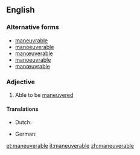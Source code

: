 ==English==

===Alternative forms===
* [[maneuvrable]]
* [[manoeuverable]]
* [[manœuverable]]
* [[manoeuvrable]]
* [[manœuvrable]]

===Adjective===
{{en-adj}}

# {{context|often|in combination|lang=en}} Able to be [[maneuvered]]

====Translations====
{{trans-top|able to be maneuvered}}
* Dutch: {{t-|nl|wendbaar}}
{{trans-mid}}
* German: {{t-|de|manövrierfähig}}
{{trans-bottom}}

[[et:maneuverable]]
[[it:maneuverable]]
[[zh:maneuverable]]